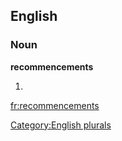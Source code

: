 
==English==

===Noun===
'''recommencements'''

# {{plural of|[[recommencement]]}}

[[Category:English plurals]]

[[fr:recommencements]]